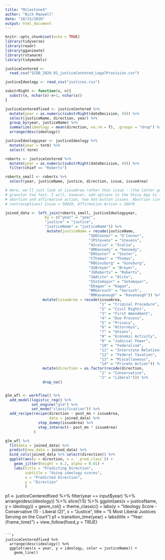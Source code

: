 ```yaml
---
title: "Milestone4"
author: "Nick Maxwell"
date: "10/15/2020"
output: html_document
---
```


```r
knitr::opts_chunk$set(echo = TRUE)
library(tidyverse)
library(readr)
library(gganimate)
library(rstanarm)
library(tidymodels)
```

```r
justiceCentered <- 
  read_csv("SCDB_2020_01_justiceCentered_LegalProvision.csv")

justiceIdeology <- read_csv("justices.csv")

```

```r
substrRight <- function(x, n){
  substr(x, nchar(x)-n+1, nchar(x))
}

justiceCenteredfixed <- justiceCentered %>% 
  mutate(year = as.numeric(substrRight(dateDecision, 4))) %>% 
  select(justiceName, direction, year) %>% 
  group_by(year, justiceName) %>% 
  summarize(ideology = mean(direction, na.rm = T), .groups = "drop") %>% 
  arrange(desc(ideology))

justiceIdeologyyear <- justiceIdeology %>% 
  mutate(year = term) %>% 
  select(-term)

roberts <- justiceCentered %>% 
  mutate(year = as.numeric(substrRight(dateDecision, 4))) %>% 
  filter(chief == "Roberts")

roberts_small <- roberts %>% 
  select(year, justiceName, justice, direction, issue, issueArea)

# Here, we'll just look at issueArea rather than issue - (the latter gets too
# granular too fast. I will, however, add options in the Shiny App to look at
# abortion and affirmative action, two hot-button issues. Abortion (including
# contraceptives) Issue = 50020, Affirmative Action = 20070

joined_data <- left_join(roberts_small, justiceIdeologyyear, 
                  by = c("year" = "year", 
                  "justice" = "justice",
                  "justiceName" = "justiceName")) %>% 
                   mutate(justiceName = recode(justiceName, 
                                      "SDOConnor" = "O'Connor",
                                      "JPStevens" = "Stevens",
                                      "AScalia" = "Scalia",
                                      "AMKennedy" = "Kennedy",
                                      "DHSouter" = "Souter",
                                      "CThomas" = "Thomas",
                                      "RBGinsburg" = "Ginsburg",
                                      "SGBreyer" = "Breyer",
                                      "JGRoberts" = "Roberts",
                                      "SAAlito" = "Alito",
                                      "SSotomayor" = "Sotomayor",
                                      "EKagan" = "Kagan",
                                      "NMGorsuch" = "Gorsuch",
                                      "BMKavanaugh" = "Kavanaugh")) %>% 
                 mutate(issueArea = recode(issueArea,
                                           "1" = "Criminal Procedure",
                                           "2" = "Civil Rights",
                                           "3" = "First Amendment",
                                           "4" = "Due Process",
                                           "5" = "Privacy",
                                           "6" = "Attorneys",
                                           "7" = "Unions",
                                           "8" = "Economic Activity",
                                           "9" = "Judicial Power",
                                           "10" = "Federalism",
                                           "11" = "Interstate Relations",
                                           "12" = "Federal Taxation",
                                           "13" = "Miscallaneous",
                                           "14" = "Private Action")) %>% 
                 mutate(direction = as.factor(recode(direction,
                                           "1" = "Conservative",
                                           "2" = "Liberal"))) %>% 
                 drop_na()


glm_wfl <- workflow() %>% 
  add_model(logistic_reg() %>%
            set_engine("glm") %>%
            set_mode("classification")) %>% 
  add_recipe(recipe(direction ~ post_mn + issueArea,
                    data = joined_data) %>% 
               step_dummy(issueArea) %>% 
               step_interact(~ post_mn * issueArea)
             )

glm_wfl %>% 
  fit(data = joined_data) %>% 
  predict(new_data = joined_data) %>% 
  bind_cols(joined_data %>% select(direction)) %>% 
  ggplot(aes(y = direction, x = `.pred_class`)) +
    geom_jitter(height = 0.2, alpha = 0.01) +
    labs(title = "Predicting Direction",
         subtitle = "Using ideology scores",
         x = "Predicted Direction",
         y = "Direction"
         )

```
p1 <- justiceCenteredfixed %>% 
            filter(year == input$year) %>%
            arrange(desc(ideology)) %>% 
            slice(1:5) %>% 
            ggplot(aes(x = justiceName, y = ideology)) +
            geom_col() +
            theme_classic() +
            labs(y = "Ideology Score - Conservative (1) - Liberal (2)",
                 x = "Justice",
                 title = "5 Most Liberal Justices Serving on the Court")
        p1 + transition_time(year) +
            labs(title = "Year: {frame_time}") +
            view_follow(fixed_y = TRUE)

```

```r
justiceCenteredfixed %>% 
  arrange(desc(ideology)) %>% 
  ggplot(aes(x = year, y = ideology, color = justiceName)) +
    geom_line()
    
```

